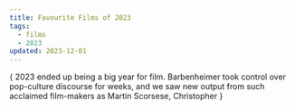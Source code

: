```yaml
---
title: Favourite Films of 2023
tags:
  - films
  - 2023
updated: 2023-12-01
---
```



{
<Intro>
  2023 ended up being a big year for film. Barbenheimer took control over pop-culture discourse for weeks,
  and we saw new output from such acclaimed film-makers as Martin Scorsese, Christopher
</Intro>
}

<List>
  <FilmListItem
    title="Past Lives"
    year="2023"
    director="Celine Song"
    tmdbCoverId="k3waqVXSnvCZWfJYNtdamTgTtTA"
    link="https://letterboxd.com/film/past-lives/"
    description="A beautiful and subtle story that avoids cliché arcs and lives in the quiet moments of the lives of two kindred spirits."
  />
  <FilmListItem
    title="Killers of the Flower Moon"
    year="2023"
    director="Martin Scorsese"
    tmdbCoverId="jxAHZ4TxCjbsRY41XtmXAGh3pdU"
    link="https://letterboxd.com/film/killers-of-the-flower-moon/"
    description="With one of the best perfomances of the year by Lily Gladstone, Scorsese delivers a haunting and epic film that sheds light on one of the many atrocities."
  />
  <FilmListItem
    title="Anatomy of a Fall"
    year="2023"
    director="Justine Triet"
    tmdbCoverId="kQs6keheMwCxJxrzV83VUwFtHkB"
    link="https://letterboxd.com/film/anatomy-of-a-fall/"
    description="A small film with a huge performance from Sandra Hüller."
  />
  <FilmListItem
    title="The Holdovers"
    year="2023"
    director="Alexander Payne"
    tmdbCoverId="qrvKLJvGZJWkNkIRTyPX5jUkN9E"
    link="https://letterboxd.com/film/the-holdovers/"
    description="Paul Giammati does what he does best as a curmudgeonly instructor at a prep school who is forced to spend the holidays with students who have nowhere else to go."
  />
  <FilmListItem
    title="Barbie"
    year="2023"
    director="Greta Gerwig"
    tmdbCoverId="aDlWqnAP9WTo64L2QlBvs21ESde"
    link="https://letterboxd.com/film/barbie/"
    description="The most fun I've had watching a movie in ages. The height of what is possible with a combination of writers like Gerwig and Bombach and a bigger budget studio production."
  />
  <FilmListItem
    title="The Zone of Interest"
    year="2023"
    director="Jonathan Glazer"
    tmdbCoverId="ruyeAfmxbNPWZ92dWymqwTc6nWV"
    link="https://letterboxd.com/film/the-zone-of-interest/"
    description="Unsettling… months later, I'm still not sure what to make of it. But have I stopped thinking about it? Not at all. "
  />
  <FilmListItem
    title="Oppenheimer"
    year="2023"
    director="Christopher Nolan"
    tmdbCoverId="ptpr0kGAckfQkJeJIt8st5dglvd"
    link="https://letterboxd.com/film/oppenheimer-2023/"
    description="Technically brilliant, featuring a great performance from Cillian Murphy… a must-see on the big screen."
  />
  <FilmListItem
    title="Evil Does Not Exist"
    year="2023"
    director="Ryusuke Hamaguchi"
    tmdbCoverId="z9UNOIQzAMf2RJKeCBjDdLFKisP"
    link="https://letterboxd.com/film/evil-does-not-exist/"
    description="A quiet film that explores the relationship between communities and nature that takes time to explore the quiet life of a small town before taking an unexpected turn."
  />
  <FilmListItem
    title="When Evil Lurks"
    year="2023"
    director="Demián Rugna"
    tmdbCoverId="iQ7G9LhP7NRRIUM4Vlai3eOxBAc"
    link="https://letterboxd.com/film/when-evil-lurks/"
    description="The most impactful horro film of the year. Unsettling and beautifully shot, a must-see for genre fans."
  />
  <FilmListItem
    title="Spider-Man: Across the Spider-Verse"
    year="2023"
    director="(Multiple)"
    tmdbCoverId="5EA5u5HtCF32oG5hpHRmDXEqaff"
    link="https://letterboxd.com/film/spider-man-across-the-spider-verse/"
  />
</List>
